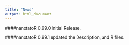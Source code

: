 ```yaml
---
title: "News"
output: html_document
---
```


####nanotatoR 0.99.0
Initial Release.

####nanotatoR 0.99.1
updated the Description, and R files.